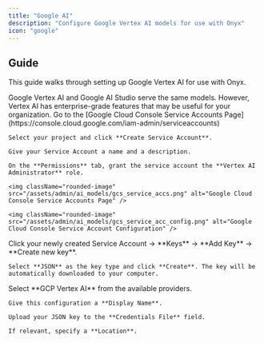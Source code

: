 ```yaml
---
title: "Google AI"
description: "Configure Google Vertex AI models for use with Onyx"
icon: "google"
---
```


## Guide

This guide walks through setting up Google Vertex AI for use with Onyx.

<Note>
  Google Vertex AI and Google AI Studio serve the same models. However, Vertex AI has enterprise-grade features that may be useful for your organization.
</Note>

<Steps>
  <Step title="Create a Service Account for Onyx">
    Go to the [Google Cloud Console Service Accounts Page](https://console.cloud.google.com/iam-admin/serviceaccounts)

    Select your project and click **Create Service Account**.

    Give your Service Account a name and a description.

    On the **Permissions** tab, grant the service account the **Vertex AI Administrator** role.

    <img className="rounded-image" src="/assets/admin/ai_models/gcs_service_accs.png" alt="Google Cloud Console Service Accounts Page" />

    <img className="rounded-image" src="/assets/admin/ai_models/gcs_service_acc_config.png" alt="Google Cloud Console Service Account Configuration" />
  </Step>

  <Step title="Create a New Key for the Service Account">
    Click your newly created Service Account → **Keys** → **Add Key** → **Create new key**.

    Select **JSON** as the key type and click **Create**. The key will be automatically downloaded to your computer.
  </Step>

  <NavigateToAiModels />

  <Step title="Configure Google Vertex AI">
    Select **GCP Vertex AI** from the available providers.

    Give this configuration a **Display Name**.

    Upload your JSON key to the **Credentials File** field.

    If relevant, specify a **Location**. 
  </Step>

  <StandardAiModelConfigs />
</Steps>
